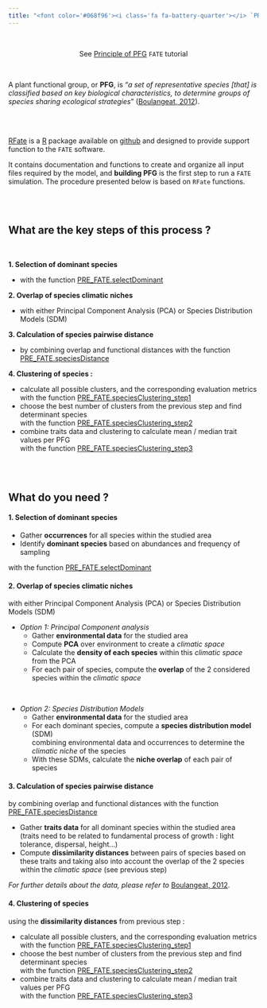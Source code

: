 ```yaml
---
title: "<font color='#068f96'><i class='fa fa-battery-quarter'></i> `PRE_FATE` - build Plant Functional Groups (PFG)</font>"
---
```


<br/>

<div style = "text-align:center;">See [Principle of PFG](fate_tutorial_1_PFG.html) `FATE` tutorial</div>

<br/>

A plant functional group, or **PFG**, is "*a set of representative species [that] is classified based on key biological characteristics, to determine groups of species sharing ecological strategies*" ([Boulangeat, 2012](http://j.boulangeat.free.fr/pdfs/Boulangeat2012_GCB_published.pdf "Boulangeat, I., Philippe, P., Abdulhak, S., Douzet, R., Garraud, L., Lavergne, S., Lavorel, S., Van Es J., Vittoz, P. and Thuiller, W. Improving plant functional groups for dynamic models of biodiversity: at the crossroad between functional and community ecology. Global Change Biology, 18, 3464-3475.")).

<br/> <br/>

[RFate]() is a [R](https://www.r-project.org/) package available on [github](https://github.com/MayaGueguen/RFate) and designed to provide support function to the `FATE` software.

It contains documentation and functions to create and organize all input files required by the model, and **building PFG** is the first step to run a `FATE` simulation. The procedure presented below is based on `RFate` functions.

<br/> <br/>



## <i class="fa fa-shoe-prints"></i> What are the key steps of this process ?

<br/>

**1. Selection of dominant species** 

- with the function [PRE_FATE.selectDominant](../reference/PRE_FATE.selectDominant.html)  

**2. Overlap of species climatic niches**  

- with either Principal Component Analysis (PCA) or Species Distribution Models (SDM)

**3. Calculation of species pairwise distance**  

- by combining overlap and functional distances with the function [PRE_FATE.speciesDistance](../reference/PRE_FATE.speciesDistance.html)

**4. Clustering of species :**  

- calculate all possible clusters, and the corresponding evaluation metrics  
with the function [PRE_FATE.speciesClustering_step1](../reference/PRE_FATE.speciesClustering_step1.html)
- choose the best number of clusters from the previous step and find determinant species  
with the function [PRE_FATE.speciesClustering_step2](../reference/PRE_FATE.speciesClustering_step2.html)
- combine traits data and clustering to calculate mean / median trait values per PFG  
with the function [PRE_FATE.speciesClustering_step3](../reference/PRE_FATE.speciesClustering_step3.html)


<br/><br/>

## <i class="fa fa-shopping-basket"></i> What do you need ?

#### 1. Selection of dominant species

- Gather **occurrences** for all species within the studied area
- Identify **dominant species** based on abundances and frequençy of sampling

with the function [PRE_FATE.selectDominant](../reference/PRE_FATE.selectDominant.html)  


#### 2. Overlap of species climatic niches
with either Principal Component Analysis (PCA) or Species Distribution Models (SDM)

- *Option 1: Principal Component analysis*
    - Gather **environmental data** for the studied area
    - Compute **PCA** over environment to create a *climatic space*
    - Calculate the **density of each species** within this *climatic space* from the PCA
    - For each pair of species, compute the **overlap** of the 2 considered species within the *climatic space*

<br/>

- *Option 2: Species Distribution Models*
    - Gather **environmental data** for the studied area
    - For each dominant species, compute a **species distribution model** (SDM)  
    combining environmental data and occurrences to determine the *climatic niche* of the species
    - With these SDMs, calculate the **niche overlap** of each pair of species


#### 3. Calculation of species pairwise distance
by combining overlap and functional distances with the function [PRE_FATE.speciesDistance](../reference/PRE_FATE.speciesDistance.html)

- Gather **traits data** for all dominant species within the studied area  
(traits need to be related to fundamental process of growth : light tolerance, dispersal, height...)
- Compute **dissimilarity distances** between pairs of species based on these traits and taking also into account the overlap of the 2 species within the *climatic space* (see previous step)

*For further details about the data, please refer to* [Boulangeat, 2012](http://j.boulangeat.free.fr/pdfs/Boulangeat2012_GCB_published.pdf "Boulangeat, I., Philippe, P., Abdulhak, S., Douzet, R., Garraud, L., Lavergne, S., Lavorel, S., Van Es J., Vittoz, P. and Thuiller, W. Improving plant functional groups for dynamic models of biodiversity: at the crossroad between functional and community ecology. Global Change Biology, 18, 3464-3475."). 


#### 4. Clustering of species
using the **dissimilarity distances** from previous step :

- calculate all possible clusters, and the corresponding evaluation metrics  
with the function [PRE_FATE.speciesClustering_step1](../reference/PRE_FATE.speciesClustering_step1.html)
- choose the best number of clusters from the previous step and find determinant species  
with the function [PRE_FATE.speciesClustering_step2](../reference/PRE_FATE.speciesClustering_step2.html)
- combine traits data and clustering to calculate mean / median trait values per PFG  
with the function [PRE_FATE.speciesClustering_step3](../reference/PRE_FATE.speciesClustering_step3.html)

